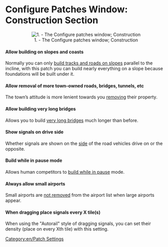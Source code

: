 =Configure Patches Window: Construction Section=

<center>[[File:en/Patches-construction.png|center|frame|1. - The Configure patches window; Construction]]</center>

====Allow building on slopes and coasts====
Normally you can only [[en/Archive/Manual/Settings/Build on slopes|build tracks and roads on slopes]] parallel to the incline, with this patch you can build nearly everything on a slope because foundations will be built under it.

====Allow removal of more town-owned roads, bridges, tunnels, etc====
The town’s attitude is more lenient towards you [[en/Archive/Manual/Settings/Extra dynamite|removing]] their property.

====Allow building very long bridges====
Allows you to build [[en/Archive/Manual/Settings/Longer bridges|very long bridges]] much longer than before.

====Show signals on drive side====
Whether signals are shown on the [[en/Archive/Manual/Settings/Show signals on the drive side|side]] of the road vehicles drive on or the opposite.

====Build while in pause mode====
Allows human competitors to [[en/Archive/Manual/Settings/Build in pause|build while in pause]] mode.

====Always allow small airports====
Small airports are [[en/Archive/Manual/Settings/Always allow small airport|not removed]] from the airport list when large airports appear.

====When dragging place signals every X tile(s)====
When using the "Autorail" style of dragging signals, you can set their density (place on every Xth tile) with this setting. 

[[Category:en/Patch Settings]]